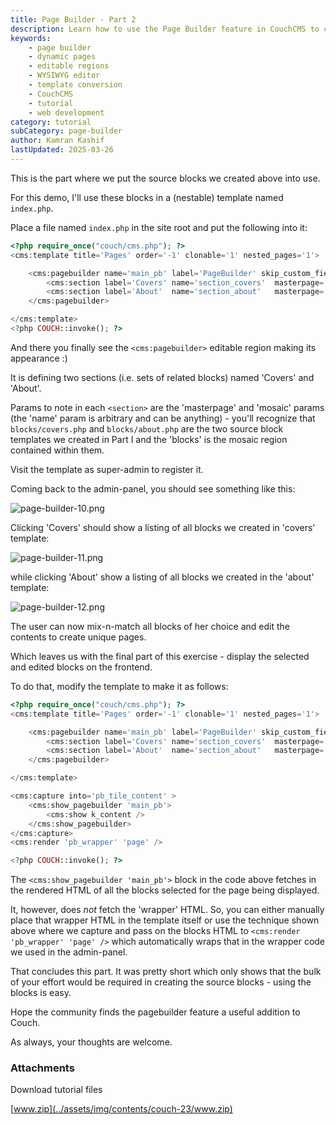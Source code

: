 ```yaml
---
title: Page Builder - Part 2
description: Learn how to use the Page Builder feature in CouchCMS to create dynamic, editable pages from static HTML templates.
keywords:
    - page builder
    - dynamic pages
    - editable regions
    - WYSIWYG editor
    - template conversion
    - CouchCMS
    - tutorial
    - web development
category: tutorial
subCategory: page-builder
author: Kamran Kashif
lastUpdated: 2025-03-26
---
```



This is the part where we put the source blocks we created above into use.

For this demo, I'll use these blocks in a (nestable) template named `index.php`.

Place a file named `index.php` in the site root and put the following into it:

```php title="index.php"
<?php require_once("couch/cms.php"); ?>
<cms:template title='Pages' order='-1' clonable='1' nested_pages='1'>

    <cms:pagebuilder name='main_pb' label='PageBuilder' skip_custom_fields='1' order='-1'>
        <cms:section label='Covers' name='section_covers'  masterpage='blocks/covers.php' mosaic='blocks' />
        <cms:section label='About'  name='section_about'   masterpage='blocks/about.php'  mosaic='blocks' />
    </cms:pagebuilder>

</cms:template>
<?php COUCH::invoke(); ?>
```

And there you finally see the `<cms:pagebuilder>` editable region making its appearance :)

It is defining two sections (i.e. sets of related blocks) named 'Covers' and 'About'.

Params to note in each `<section>` are the 'masterpage' and 'mosaic' params (the 'name' param is arbitrary and can be anything) - you'll recognize that `blocks/covers.php` and `blocks/about.php` are the two source block templates we created in Part I and the 'blocks' is the mosaic region contained within them.

Visit the template as super-admin to register it.

Coming back to the admin-panel, you should see something like this:

![page-builder-10.png](../../../../assets/img/contents/page-builder-10.png)

Clicking 'Covers' should show a listing of all blocks we created in 'covers' template:

![page-builder-11.png](../../../../assets/img/contents/page-builder-11.png)

while clicking 'About' show a listing of all blocks we created in the 'about' template:

![page-builder-12.png](../../../../assets/img/contents/page-builder-12.png)

The user can now mix-n-match all blocks of her choice and edit the contents to create unique pages.

Which leaves us with the final part of this exercise - display the selected and edited blocks on the frontend.

To do that, modify the template to make it as follows:

```php title="index.php"
<?php require_once("couch/cms.php"); ?>
<cms:template title='Pages' order='-1' clonable='1' nested_pages='1'>

    <cms:pagebuilder name='main_pb' label='PageBuilder' skip_custom_fields='1' order='-1'>
        <cms:section label='Covers' name='section_covers'  masterpage='blocks/covers.php' mosaic='blocks' />
        <cms:section label='About'  name='section_about'   masterpage='blocks/about.php'  mosaic='blocks' />
    </cms:pagebuilder>

</cms:template>

<cms:capture into='pb_tile_content' >
    <cms:show_pagebuilder 'main_pb'>
        <cms:show k_content />
    </cms:show_pagebuilder>
</cms:capture>
<cms:render 'pb_wrapper' 'page' />

<?php COUCH::invoke(); ?>
```

The `<cms:show_pagebuilder 'main_pb'>` block in the code above fetches in the rendered HTML of all the blocks selected for the page being displayed.

It, however, does *not* fetch the 'wrapper' HTML. So, you can either manually place that wrapper HTML in the template itself or use the technique shown above where we capture and pass on the blocks HTML to `<cms:render 'pb_wrapper' 'page' />` which automatically wraps that in the wrapper code we used in the admin-panel.

That concludes this part. It was pretty short which only shows that the bulk of your effort would be required in creating the source blocks - using the blocks is easy.

Hope the community finds the pagebuilder feature a useful addition to Couch.

As always, your thoughts are welcome.

### Attachments

<LinkButton href="https://www.couchcms.com/forum/download/file.php?id=2675"
            icon="download"
            iconPlacement="start"
          >
          Download tutorial files
</LinkButton>

[www.zip](../assets/img/contents/couch-23/www.zip)
